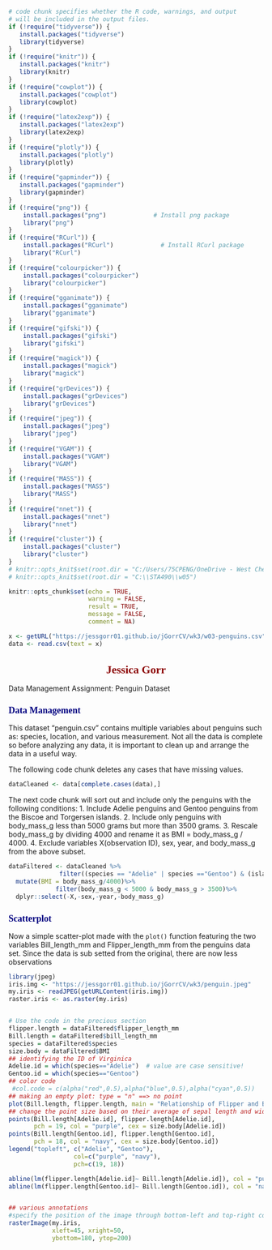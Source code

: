 <style type="text/css">

/* Table of content - navigation */
div#TOC li {
    list-style:none;
    background-color:skyblue;
    background-image:none;
    background-repeat:none;
    background-position:0;
    font-family: Arial, Helvetica, sans-serif;
    color: darkred;
}

h1.title {
  font-size: 24px;
  color: DarkRed;
  text-align: center;
}

h4.author { /* Header 4 - and the author and data headers use this too  */
    font-size: 18px;
  font-family: "Times New Roman", Times, serif;
  color: DarkRed;
  text-align: center;
}
h4.date { /* Header 4 - and the author and data headers use this too  */
  font-size: 18px;
  font-family: "Times New Roman", Times, serif;
  color: DarkBlue;
  text-align: center;
}
h1 { /* Header 3 - and the author and data headers use this too  */
    font-size: 22px;
    font-family: "Times New Roman", Times, serif;
    color: darkred;
    text-align: center;
}
h2 { /* Header 3 - and the author and data headers use this too  */
    font-size: 18px;
    font-family: "Times New Roman", Times, serif;
    color: navy;
    text-align: left;
}

h3 { /* Header 3 - and the author and data headers use this too  */
    font-size: 15px;
    font-family: "Times New Roman", Times, serif;
    color: navy;
    text-align: left;
}

h4 { /* Header 4 - and the author and data headers use this too  */
    font-size: 18px;
    font-family: "Times New Roman", Times, serif;
    color: darkred;
    text-align: left;
}
</style>


```{r setup, include=FALSE}
# code chunk specifies whether the R code, warnings, and output 
# will be included in the output files.
if (!require("tidyverse")) {
   install.packages("tidyverse")
   library(tidyverse)
}
if (!require("knitr")) {
   install.packages("knitr")
   library(knitr)
}
if (!require("cowplot")) {
   install.packages("cowplot")
   library(cowplot)
}
if (!require("latex2exp")) {
   install.packages("latex2exp")
   library(latex2exp)
}
if (!require("plotly")) {
   install.packages("plotly")
   library(plotly)
}
if (!require("gapminder")) {
   install.packages("gapminder")
   library(gapminder)
}
if (!require("png")) {
    install.packages("png")             # Install png package
    library("png")
}
if (!require("RCurl")) {
    install.packages("RCurl")             # Install RCurl package
    library("RCurl")
}
if (!require("colourpicker")) {
    install.packages("colourpicker")              
    library("colourpicker")
}
if (!require("gganimate")) {
    install.packages("gganimate")              
    library("gganimate")
}
if (!require("gifski")) {
    install.packages("gifski")              
    library("gifski")
}
if (!require("magick")) {
    install.packages("magick")              
    library("magick")
}
if (!require("grDevices")) {
    install.packages("grDevices")              
    library("grDevices")
}
if (!require("jpeg")) {
    install.packages("jpeg")              
    library("jpeg")
}
if (!require("VGAM")) {
    install.packages("VGAM")              
    library("VGAM")
}
if (!require("MASS")) {
    install.packages("MASS")              
    library("MASS")
}
if (!require("nnet")) {
    install.packages("nnet")              
    library("nnet")
}
if (!require("cluster")) {
    install.packages("cluster")              
    library("cluster")
}
# knitr::opts_knit$set(root.dir = "C:/Users/75CPENG/OneDrive - West Chester University of PA/Documents")
# knitr::opts_knit$set(root.dir = "C:\\STA490\\w05")

knitr::opts_chunk$set(echo = TRUE,       
                      warning = FALSE,   
                      result = TRUE,   
                      message = FALSE,
                      comment = NA)

x <- getURL("https://jessgorr01.github.io/jGorrCV/wk3/w03-penguins.csv")
data <- read.csv(text = x)
```


# Jessica Gorr

Data Management Assignment: Penguin Dataset

## Data Management

This dataset "penguin.csv" contains multiple variables about penguins such as: species, location, and various measurement. Not all the data is complete so before analyzing any data, it is important to clean up and arrange the data in a useful way.

The following code chunk deletes any cases that have missing values.
```{r}
dataCleaned <- data[complete.cases(data),]
```

The next code chunk will sort out and include only the penguins with the following conditions:
1. Include Adelie penguins and Gentoo penguins from the Biscoe and Torgersen islands.
2. Include only penguins with body_mass_g less than 5000 grams but more than 3500 grams.
3. Rescale body_mass_g by dividing 4000 and rename it as BMI = body_mass_g / 4000.
4. Exclude variables X(observation ID), sex, year, and body_mass_g from the above subset.

```{r}

dataFiltered <- dataCleaned %>%
              filter((species == "Adelie" | species =="Gentoo") & (island == "Biscoe" | island == "Torgersen") )%>%
  mutate(BMI = body_mass_g/4000)%>% 
             filter(body_mass_g < 5000 & body_mass_g > 3500)%>%
  dplyr::select(-X,-sex,-year,-body_mass_g)
```
## Scatterplot

Now a simple scatter-plot made with the `plot()` function featuring the two variables Bill_length_mm and Flipper_length_mm from the penguins data set. Since the data is sub setted from the original, there are now less observations

```{r}
library(jpeg)
iris.img <- "https://jessgorr01.github.io/jGorrCV/wk3/penguin.jpeg"
my.iris <- readJPEG(getURLContent(iris.img))
raster.iris <- as.raster(my.iris) 


# Use the code in the precious section
flipper.length = dataFiltered$flipper_length_mm
Bill.length = dataFiltered$bill_length_mm
species = dataFiltered$species
size.body = dataFiltered$BMI
## identifying the ID of Virginica
Adelie.id = which(species=="Adelie")  # value are case sensitive!
Gentoo.id = which(species=="Gentoo")
## color code
 #col.code = c(alpha("red",0.5),alpha("blue",0.5),alpha("cyan",0.5))
## making an empty plot: type = "n" ==> no point
plot(Bill.length, flipper.length, main = "Relationship of Flipper and Bill Length Amounst all Species of Penguins", type = "n",  xlab="Bill Length (mm)", ylab="Flipper Length (mm)")
## change the point size based on their average of sepal length and width
points(Bill.length[Adelie.id], flipper.length[Adelie.id], 
       pch = 19, col = "purple", cex = size.body[Adelie.id])
points(Bill.length[Gentoo.id], flipper.length[Gentoo.id], 
       pch = 18, col = "navy", cex = size.body[Gentoo.id])
legend("topleft", c("Adelie", "Gentoo"), 
                  col=c("purple", "navy"),
                  pch=c(19, 18))

abline(lm(flipper.length[Adelie.id]~ Bill.length[Adelie.id]), col = "purple")
abline(lm(flipper.length[Gentoo.id]~ Bill.length[Gentoo.id]), col = "navy")


## various annotations
#specify the position of the image through bottom-left and top-right coords
rasterImage(my.iris, 
            xleft=45, xright=50, 
            ybottom=180, ytop=200)

```